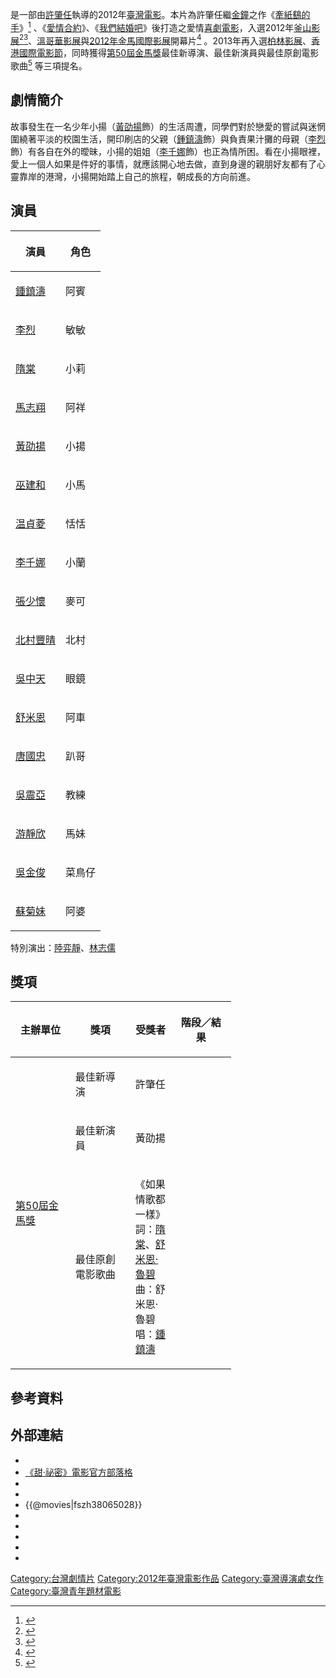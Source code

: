 {{Infobox Film
|片名          = 甜·祕密
|電影原名      = ''{{lang|en|Together}}''
|圖像          = 
|圖像說明      = 
|導演          = [[許肇任|許肇任]]
|監製          = 劉大武
|製片          = 陳希聖
|編劇          = 莊世鴻
|劇本          = 
|故事          = 
|統籌          = 
|主演          = [[隋棠|隋棠]]<br>[[李烈|李烈]]<br>[[馬志翔|馬志翔]]<br>[[鍾鎮濤|鍾鎮濤]]<br>[[黃劭揚|黃劭揚]]
|分級          = 保護級
|副標題        = 
|主題曲        = [[舒米恩|舒米恩]]〈如果情歌都一樣〉
|片頭曲        = 
|片尾曲        = 
|配樂          = 柯智豪
|攝影          = 夏紹虞
|剪輯          = 廖慶松
|製片商        = 紅花鐵馬映像
|發行商        = 穀得
|上映日期      = {{flagicon|Taiwan}}　{{film date|2012|11|30}}<br />{{flagicon|HK}}　{{start date|2013|4|25}}
|發行日期      = 
|片長          = 114 分鐘
|產地          = {{台灣電影產地}}
|語言          = 華語
|官方網站      = [http://togetherfilm.pixnet.net/ 《甜·祕密》電影官方部落格]
|預算          = 
|票房          = 
|imdb_id       = tt2417568
}}

{{engname|《甜·祕密》|''Together''}}是一部由[[許肇任|許肇任]]執導的2012年[[臺灣電影|臺灣電影]]。本片為許肇任繼[[金鐘獎|金鐘]]之作《[[牽紙鷂的手|牽紙鷂的手]]》<ref>{{cite web|title=99年電視金鐘獎入圍得獎名單|url=http://www.ttv.com.tw/drama10/goldenbell/TV.asp?PID=99|accessdate=2013-11-13|archive-date=2020-07-26|archive-url=https://web.archive.org/web/20200726155304/https://www.ttv.com.tw/drama10/goldenbell/TV.asp?PID=99|dead-url=no}}</ref> 、《[[愛情合約|愛情合約]]》、《[[我們結婚吧|我們結婚吧]]》後打造之愛情[[喜劇|喜劇]][[電影|電影]]，入選2012年[[釜山影展|釜山影展]]<ref>{{cite news|author=張哲鳴╱台北報導|title=華語片避保釣缺席東京影展 隋棠挾《秘密》殺進釜山|url=http://ent.appledaily.com.tw/enews/article/entertainment/20120925/34531247|accessdate=2013-11-13|newspaper=台灣蘋果日報|date=2012-09-25|archive-date=2016-05-28|archive-url=https://web.archive.org/web/20160528184321/http://ent.appledaily.com.tw/enews/article/entertainment/20120925/34531247/|dead-url=no}}</ref><ref>{{cite news|title=2 taiwanese films among the 17th Busan International Film Festival’s New Currents selection|url=http://china-screen-news.com/2012/09/2-taiwanese-films-among-the-17th-busan-international-film-festivals-new-currents-selection/|accessdate=2013-11-19|newspaper=China Screen News|date=2012-09-14|archive-date=2016-03-23|archive-url=https://web.archive.org/web/20160323083159/http://china-screen-news.com/2012/09/2-taiwanese-films-among-the-17th-busan-international-film-festivals-new-currents-selection/|dead-url=no}}</ref>、[[溫哥華影展|溫哥華影展]]與[[2012年金馬國際影展|2012年金馬國際影展]]開幕片<ref>{{cite news|author=張哲鳴╱台北報導|title=阿B為金馬影展開幕 長澤雅美半乳搶亮點|url=http://ent.appledaily.com.tw/enews/article/entertainment/20121110/34632939|accessdate=2013-11-13|newspaper=台灣蘋果日報|date=2012-11-10|archive-date=2016-05-28|archive-url=https://web.archive.org/web/20160528184331/http://ent.appledaily.com.tw/enews/article/entertainment/20121110/34632939/|dead-url=no}}</ref> 。2013年再入選[[柏林影展|柏林影展]]、[[香港國際電影節|香港國際電影節]]，同時獲得[[第50屆金馬獎|第50屆金馬獎]]最佳新導演、最佳新演員與最佳原創電影歌曲<ref>{{cite web|author=Taipei Golden Horse Film Festival Executive Committee|title=2013 台北金馬影展 Taipei Golden Horse Film Festival|url=http://www.goldenhorse.org.tw/ui/index.php?class=ghac&func=nw&nwlist_type=film|work=入圍暨得獎名單|accessdate=2013-11-13|deadurl=yes|archiveurl=https://web.archive.org/web/20131113033902/http://www.goldenhorse.org.tw/ui/index.php?class=ghac&func=nw&nwlist_type=film|archivedate=2013-11-13}}</ref> 等三項提名。

== 劇情簡介 ==
故事發生在一名少年小揚（[[黃劭揚|黃劭揚]]飾）的生活周遭，同學們對於戀愛的嘗試與迷惘圍繞著平淡的校園生活，開印刷店的父親（[[鍾鎮濤|鍾鎮濤]]飾）與負責果汁攤的母親（[[李烈|李烈]]飾）有各自在外的曖昧，小揚的姐姐（[[李千娜|李千娜]]飾）也正為情所困。看在小揚眼裡，愛上一個人如果是件好的事情，就應該開心地去做，直到身邊的親朋好友都有了心靈靠岸的港灣，小揚開始踏上自己的旅程，朝成長的方向前進。

== 演員 ==
{| class="wikitable"
|-
! 演員
! 角色
|-
| [[鍾鎮濤|鍾鎮濤]]
| 阿賓
|-
| [[李烈|李烈]] 
| 敏敏
|-
| [[隋棠|隋棠]]
| 小莉
|-
| [[馬志翔|馬志翔]]
| 阿祥
|-
| [[黃劭揚|黃劭揚]]
| 小揚
|-
| [[巫建和|巫建和]]
| 小馬
|- 
| [[温貞菱|温貞菱]]
| 恬恬
|-
| [[李千娜|李千娜]]
| 小蘭
|-
| [[張少懷|張少懷]] 
| 麥可
|-
| [[北村豐晴|北村豐晴]] 
| 北村
|-
| [[吳中天|吳中天]] 
| 眼鏡
|-
| [[舒米恩|舒米恩]] 
| 阿車
|-
| [[唐國忠_(台灣)|唐國忠]] 
| 趴哥
|-
| [[吳震亞|吳震亞]] 
| 教練
|-
| [[游靜欣|游靜欣]] 
| 馬妹
|-
| [[吳金俊|吳金俊]] 
| 菜鳥仔
|-
| [[蘇菊妹|蘇菊妹]] 
| 阿婆
|}

特別演出：[[陸弈靜|陸弈靜]]、[[林志儒|林志儒]]

== 獎項 ==
{| class="wikitable" width="70%"
|-align=center
! width="25%"|主辦單位
! width="25%"|獎項
! width=<!保留調整空間"25%">|受獎者
! width="25%"|階段／結果
|- align=center
| rowspan="3"|[[第50屆金馬獎|第50屆金馬獎]]
| 最佳新導演
| 許肇任
| {{nom}}
|- align=center
| 最佳新演員
| 黃劭揚
| {{nom}}
|- align=center
| 最佳原創電影歌曲
| 《如果情歌都一樣》<br>詞：[[隋棠|隋棠]]、[[舒米恩|舒米恩·魯碧]]<br>曲：舒米恩·魯碧<br>唱：[[鍾鎮濤|鍾鎮濤]]
| {{nom}}
|}

== 參考資料 ==
{{Reflist}}

== 外部連結 ==
* {{facebook|Together17|《甜·祕密》}}
* [http://togetherfilm.pixnet.net/ 《甜·祕密》電影官方部落格]
*{{Yahoomovie id|4466}}
*{{MSN movie|13053}}
*{{@movies|fszh38065028}}
*{{hkmdb title|16012}}
*{{Mtime|179387}}
*{{douban}}
*{{rotten-tomatoes|tian_mi_mi}}
*{{imdb title|2417568}}

{{台北電影獎媒體推薦}}
{{青年電影手冊華語十佳頒獎典禮華語十佳電影}}
[[Category:台灣劇情片|Category:台灣劇情片]]
[[Category:2012年臺灣電影作品|Category:2012年臺灣電影作品]]
[[Category:臺灣導演處女作|Category:臺灣導演處女作]]
[[Category:臺灣青年題材電影|Category:臺灣青年題材電影]]
